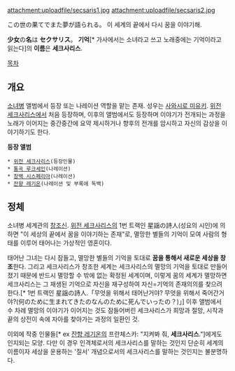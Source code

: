 attachment:uploadfile/secsaris1.jpg
attachment:uploadfile/secsaris2.jpg

この世の果てでまた夢が語られる。 
이 세계의 끝에서 다시 꿈을 이야기해.

'''少女'''の'''名'''は '''セクサリス'''。
'''기억'''[* 가사에서는 소녀라고 쓰고 노래중에는 기억이라고 읽는다]의 '''이름'''은 '''세크사리스'''.


[[목차]]
== 개요 ==
[[소녀병]] 앨범에서 등장 또는 나레이션 역할을 맡는 존재. 성우는 [[사와시로 미유키]]. [[위전 세크사리스]]에서 처음 등장하며, 이후의 앨범에서도 등장하며 이야기가 전개되는 과정을 노래가 이어지는 중간중간에 요약 제시하거나 향후의 전개를 암시하고 자신의 감상을 이야기하기도 한다.

'''등장 앨범'''
 * [[위전 세크사리스]](등장인물)
 * [[통곡 루크세인]](나레이션)
 * [[창백 시스페리아]](나레이션)
 * [[잔향 레기온]](나레이션 및 부록에 독백)

== 정체 ==
소녀병 세계관의 [[창조신]]. [[위전 세크사리스]]의 1번 트랙인 星謡の詩人(성요의 시인)에 의하면 "이 세상의 끝에서 꿈을 이야기하는 존재"로, 멸망한 별들의 기억이 모여 사람의 형태를 이루어 태어나는 가상적인 영혼이다. 

태어난 그녀는 다시 잠들고, 멸망한 별들의 기억을 토대로 '''꿈을 통해서 새로운 세상을 창조'''한다. 그리고 세크사리스가 창조한 세계는 세크사리스의 멸망의 기억을 토대로 만들어졌기 때문에 반드시 멸망할 수 밖에 없는 확정된 세계이며, 이렇게 꿈의 세계가 멸망하면 세크사리스는 그 재생된 기억으로 자신을 재구성하여 자신=기억의 존재의의를 찾으려 한다.[* 1번 트랙인 星謡の詩人.「무엇을 위해서 태어난거야? 무엇을 위해서 죽어간거야?(何のために生まれてきたのなんのために死んでいったの？)」] 이후 앨범에서 수 차례 멸망의 이야기가 이어지는 것도 잠들어버린 세크사리스가 희망과 절망, 시작과 끝의 상전이 속에 자아를 찾아가는 과정의 일환인 것.

이외에 작중 인물들[* ex [[잔향 레기온]]의 프란체스카: "지켜봐 줘, '''세크사리스'''."]에게도 인지되는 모양. 다만 이 경우 인격체로서의 세크사리스를 말하는 것인지 단순히 세계의 이름이자 세상을 운용하는 '질서' 개념으로서의 세크사리스를 말하는 것인지는 불분명하다.

